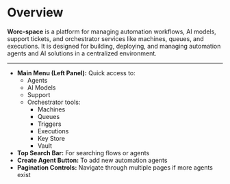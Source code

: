 # Overview

**Worc-space** is a platform for managing automation workflows, AI models, support tickets, and orchestrator services like machines, queues, and executions. It is designed for building, deploying, and managing automation agents and AI solutions in a centralized environment.

---

- **Main Menu (Left Panel):** Quick access to:
  - Agents
  - AI Models
  - Support
  - Orchestrator tools:
    - Machines
    - Queues
    - Triggers
    - Executions
    - Key Store
    - Vault
- **Top Search Bar:** For searching flows or agents
- **Create Agent Button:** To add new automation agents
- **Pagination Controls:** Navigate through multiple pages if more agents exist


